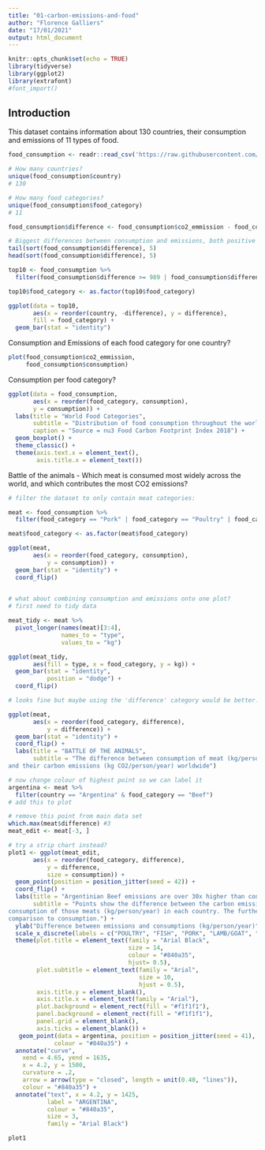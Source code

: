 ```yaml
---
title: "01-carbon-emissions-and-food"
author: "Florence Galliers"
date: "17/01/2021"
output: html_document
---
```


```r
knitr::opts_chunk$set(echo = TRUE)
library(tidyverse)
library(ggplot2)
library(extrafont)
#font_import()
```

## Introduction

This dataset contains information about 130 countries, their consumption and emissions of 11 types of food.


```r
food_consumption <- readr::read_csv('https://raw.githubusercontent.com/rfordatascience/tidytuesday/master/data/2020/2020-02-18/food_consumption.csv')

# How many countries?
unique(food_consumption$country)
# 130

# How many food categories?
unique(food_consumption$food_category)
# 11

food_consumption$difference <- food_consumption$co2_emmission - food_consumption$consumption

# Biggest differences between consumption and emissions, both positive and negative?
tail(sort(food_consumption$difference), 5)
head(sort(food_consumption$difference), 5)

top10 <- food_consumption %>%
  filter(food_consumption$difference >= 989 | food_consumption$difference <= -132)

top10$food_category <- as.factor(top10$food_category)

ggplot(data = top10,
       aes(x = reorder(country, -difference), y = difference), 
       fill = food_category) +
  geom_bar(stat = "identity")

```

Consumption and Emissions of each food category for one country?

```r
plot(food_consumption$co2_emmission, 
     food_consumption$consumption)

```



Consumption per food category?

```r

ggplot(data = food_consumption,
       aes(x = reorder(food_category, consumption),
       y = consumption)) +
  labs(title = "World Food Categories",
       subtitle = "Distribution of food consumption throughout the world",
       caption = "Source = nu3 Food Carbon Footprint Index 2018") +
  geom_boxplot() +
  theme_classic() +
  theme(axis.text.x = element_text(),
        axis.title.x = element_text()) 


```

Battle of the animals
- Which meat is consumed most widely across the world, and which contributes the most CO2 emissions?

```r
# filter the dataset to only contain meat categories:

meat <- food_consumption %>%
  filter(food_category == "Pork" | food_category == "Poultry" | food_category == "Beef" | food_category == "Lamb & Goat" | food_category == "Fish")

meat$food_category <- as.factor(meat$food_category)

ggplot(meat, 
       aes(x = reorder(food_category, consumption), 
           y = consumption)) +
  geom_bar(stat = "identity") +
  coord_flip()
  

# what about combining consumption and emissions onto one plot?
# first need to tidy data

meat_tidy <- meat %>%
  pivot_longer(names(meat)[3:4],
               names_to = "type",
               values_to = "kg")

ggplot(meat_tidy, 
       aes(fill = type, x = food_category, y = kg)) +
  geom_bar(stat = "identity",
           position = "dodge") +
  coord_flip()

# looks fine but maybe using the 'difference' category would be better.

ggplot(meat, 
       aes(x = reorder(food_category, difference), 
           y = difference)) +
  geom_bar(stat = "identity") +
  coord_flip() +
  labs(title = "BATTLE OF THE ANIMALS",
       subtitle = "The difference between consumption of meat (kg/person/year) 
and their carbon emissions (kg CO2/person/year) worldwide")

# now change colour of highest point so we can label it
argentina <- meat %>%
  filter(country == "Argentina" & food_category == "Beef")
# add this to plot

# remove this point from main data set
which.max(meat$difference) #3
meat_edit <- meat[-3, ]

# try a strip chart instead?
plot1 <- ggplot(meat_edit, 
       aes(x = reorder(food_category, difference), 
           y = difference, 
           size = consumption)) +
  geom_point(position = position_jitter(seed = 42)) +
  coord_flip() +
  labs(title = "Argentinian Beef emissions are over 30x higher than consumption levels",
       subtitle = "Points show the difference between the carbon emissions produced (kg CO2/person/year) by meat production, and the level of 
consumption of those meats (kg/person/year) in each country. The further to the right a point is, the higher the emissions are in 
comparison to consumption.") +
  ylab("Difference between emissions and consumptions (kg/person/year)") +
  scale_x_discrete(labels = c("POULTRY", "FISH", "PORK", "LAMB/GOAT", "BEEF")) +
  theme(plot.title = element_text(family = "Arial Black", 
                                  size = 14, 
                                  colour = "#840a35",
                                  hjust= 0.5),
        plot.subtitle = element_text(family = "Arial", 
                                     size = 10,
                                     hjust = 0.5),
        axis.title.y = element_blank(),
        axis.title.x = element_text(family = "Arial"),
        plot.background = element_rect(fill = "#f1f1f1"),
        panel.background = element_rect(fill = "#f1f1f1"),
        panel.grid = element_blank(),
        axis.ticks = element_blank()) +
   geom_point(data = argentina, position = position_jitter(seed = 41), 
             colour = "#840a35") +
  annotate("curve",
    xend = 4.65, yend = 1635,
    x = 4.2, y = 1500,
    curvature = .2,
    arrow = arrow(type = "closed", length = unit(0.40, "lines")),
    colour = "#840a35") +
  annotate("text", x = 4.2, y = 1425,
           label = "ARGENTINA",
           colour = "#840a35",
           size = 3,
           family = "Arial Black")

plot1
 


```

